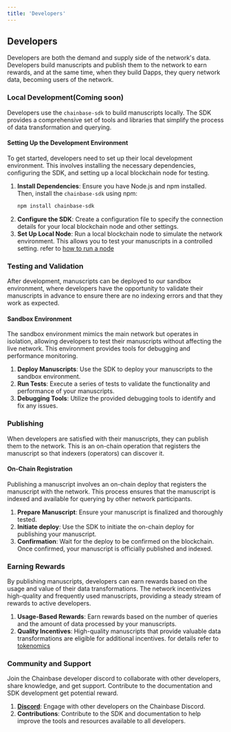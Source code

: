 ```yaml
---
title: 'Developers'
---
```


## Developers

Developers are both the demand and supply side of the network's data. Developers build manuscripts and publish them to the network to earn rewards, and at the same time, when they build Dapps, they query network data, becoming users of the network.

### Local Development(Coming soon)

Developers use the `chainbase-sdk` to build manuscripts locally. The SDK provides a comprehensive set of tools and libraries that simplify the process of data transformation and querying.

#### Setting Up the Development Environment

To get started, developers need to set up their local development environment. This involves installing the necessary dependencies, configuring the SDK, and setting up a local blockchain node for testing.

1. **Install Dependencies**: Ensure you have Node.js and npm installed. Then, install the `chainbase-sdk` using npm:
   ```bash
   npm install chainbase-sdk
   ```
2. **Configure the SDK**: Create a configuration file to specify the connection details for your local blockchain node and other settings.
3. **Set Up Local Node**: Run a local blockchain node to simulate the network environment. This allows you to test your manuscripts in a controlled setting.
refer to [how to run a node](xxx)

### Testing and Validation

After development, manuscripts can be deployed to our sandbox environment, where developers have the opportunity to validate their manuscripts in advance to ensure there are no indexing errors and that they work as expected.

#### Sandbox Environment

The sandbox environment mimics the main network but operates in isolation, allowing developers to test their manuscripts without affecting the live network. This environment provides tools for debugging and performance monitoring.

1. **Deploy Manuscripts**: Use the SDK to deploy your manuscripts to the sandbox environment.
2. **Run Tests**: Execute a series of tests to validate the functionality and performance of your manuscripts.
3. **Debugging Tools**: Utilize the provided debugging tools to identify and fix any issues.

### Publishing

When developers are satisfied with their manuscripts, they can publish them to the network. This is an on-chain operation that registers the manuscript so that indexers (operators) can discover it.

#### On-Chain Registration

Publishing a manuscript involves an on-chain deploy that registers the manuscript with the network. This process ensures that the manuscript is indexed and available for querying by other network participants.

1. **Prepare Manuscript**: Ensure your manuscript is finalized and thoroughly tested.
2. **Initiate deploy**: Use the SDK to initiate the on-chain deploy for publishing your manuscript.
3. **Confirmation**: Wait for the deploy to be confirmed on the blockchain. Once confirmed, your manuscript is officially published and indexed.

### Earning Rewards

By publishing manuscripts, developers can earn rewards based on the usage and value of their data transformations. The network incentivizes high-quality and frequently used manuscripts, providing a steady stream of rewards to active developers.

1. **Usage-Based Rewards**: Earn rewards based on the number of queries and the amount of data processed by your manuscripts.
2. **Quality Incentives**: High-quality manuscripts that provide valuable data transformations are eligible for additional incentives.
for details refer to [tokenomics](../tokenomics.mdx)


### Community and Support

Join the Chainbase developer discord to collaborate with other developers, share knowledge, and get support. Contribute to the documentation and SDK development get potential reward.

1. **[Discord](https://discord.gg/chainbase)**: Engage with other developers on the Chainbase Discord.
2. **Contributions**: Contribute to the SDK and documentation to help improve the tools and resources available to all developers.
